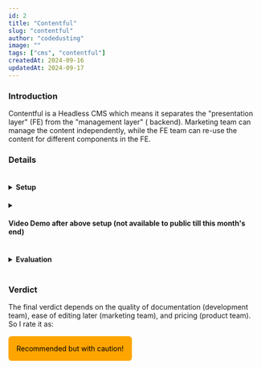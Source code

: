```yaml
---
id: 2
title: "Contentful"
slug: "contentful"
author: "codedusting"
image: ""
tags: ["cms", "contentful"]
createdAt: 2024-09-16
updatedAt: 2024-09-17
---
```



### Introduction

Contentful is a Headless CMS which means it separates the "presentation layer" (FE) from the "management layer" ( backend). Marketing team can manage the content independently, while the FE team can re-use the content for different components in the FE.

### Details

<details>
<summary>
<h4 style="display: inline-block;cursor:pointer;user-select: none;">Setup</h4>
</summary>

1. Create an account on <a href="https://contentful.com">contentful</a> and simply follow usual instructions till the below screen is reached:
   <Image
     src="https://github.com/user-attachments/assets/b771cccc-11bf-4818-8122-fe215da84ea8"
     alt="spaces screen"
     style="border: 1px solid #ddd; border-radius: 0.4rem;"
     width="960"
     height="540"
   />
2. Here, choose start from scratch and follow the steps shown.
3. You can create a dummy content model named "Homepage" and fill it with following types as shown in the image below:
   <Image
     src="https://github.com/user-attachments/assets/75e4537d-0e6f-493e-81ad-d1e65eed2496"
     alt="content model creation"
     style="border: 1px solid #ddd; border-radius: 0.4rem;"
     width="960"
     height="540"
   />
4. Now go to "content" tab and click on "Add Entry" and simply fill the details as required. You can fill any data.
   <Image
     src="https://github.com/user-attachments/assets/0e500d1d-1ce9-439a-8e35-14788c84235f"
     alt="adding content"
     style="border: 1px solid #ddd; border-radius: 0.4rem;"
     width="960"
     height="540"
   />
5. Now, in your contentful dashboard, under the spaces, you'll find "Settings" dropdown. Click on it:
   <Image
     src="https://github.com/user-attachments/assets/aea52f8b-a2a7-4956-85f3-d369bc0483be"
     alt="settings"
     style="border: 1px solid #ddd; border-radius: 0.4rem;"
     width="960"
     height="184"
   />
6. You'll find "API Keys" and "CMA Token" option there. Click on it:
   <Image
     src="https://github.com/user-attachments/assets/1f582718-570d-469d-b44a-b3dee3c9fa0b"
     alt="api settings"
     style="border: 1px solid #ddd; border-radius: 0.4rem;"
     width="376"
     height="695"
   />
7. Just click on both one by one, and create the API keys and tokens and retrieve the values for the `.env` file
   variables.
8. Finally, go to "Settings" -> "Content Preview" for "Live Preview" feature. Once on that page, setup process and configure it like this for the localhost: **_http://localhost:3000/api/preview/enable-draft?secret=preview&slug={entry.fields.previewSlug}&locale={locale}_**
   <Image
     src="https://github.com/user-attachments/assets/bfedd534-9de4-4fad-a80c-1fcf02119258"
     alt="content preview settings"
     style="border: 1px solid #ddd; border-radius: 0.4rem;"
     width="960"
     height="540"
   />
9. Focus on the preview url that is supplied as we will use the `secret`, `slug`, and `locale` in our codebase api route `api/preview/enable-draft/route.ts`.
10. At this point, we are ready to consume this data in our codebase.
11. Open you next.js app and run `bun add @contentful/live-preview` or `npm install @contentful/live-preview` to install the `@contentful/live-preview` package for setting up "Live Preview" feature for visual editing.
12. Create an `.env` file and paste the following values in it:
    ```.dotenv
      CONTENTFUL_ENVIRONMENT=master
      CONTENTFUL_SPACE_ID=<your_space_id>
      CONTENTFUL_ACCESS_TOKEN=<your_api_token>
      CONTENTFUL_PREVIEW_ACCESS_TOKEN=<your_preview_access_token>
      CONTENTFUL_PREVIEW_SECRET=preview # this can be any page value. here, it's a page url pointing to app/preview/page.tsx
      CONTENTFUL_MANAGEMENT_TOKEN=<your_cma_token>
    ```
13. Now, create a new folder `[lang]` inside `app` folder. Inside it, create a folder named `preview`. Inside `preview` folder, create a `layout.tsx` file with following content:

    ```tsx
    import { type ReactNode } from "react";
    import { draftMode } from "next/headers";
    import { ContentfulPreviewProvider } from "./_components/contentful-preview-provider";

    export default function PreviewLayout({
      children,
    }: {
      children: ReactNode;
    }) {
      const { isEnabled } = draftMode();
      return (
        <ContentfulPreviewProvider
          locale="en-US"
          enableInspectorMode={isEnabled}
          enableLiveUpdates={isEnabled}
        >
          {children}
        </ContentfulPreviewProvider>
      );
    }
    ```

14. Now, create a folder named `_components` inside same `preview` folder with a new file `contentful-preview-provider.tsx` inside of it with the following content:

    ```tsx
    "use client";

    import { ContentfulLivePreviewInitConfig } from "@contentful/live-preview";
    import { ContentfulLivePreviewProvider } from "@contentful/live-preview/react";
    import { PropsWithChildren } from "react";

    export function ContentfulPreviewProvider({
      children,
      ...props
    }: PropsWithChildren<ContentfulLivePreviewInitConfig>) {
      return (
        <ContentfulLivePreviewProvider {...props}>
          {children}
        </ContentfulLivePreviewProvider>
      );
    }
    ```

15. Next, inside the same `_components`, create another file `preview-wrapper.tsx` with following content:

    ```tsx
    "use client";

    import { useContentfulLiveUpdates } from "@contentful/live-preview/react";
    import HeroSection from "../../_components/hero-section";
    import { HomeHeroSectionProps } from "@/lib/contentful/hero-section-api";

    export default function PreviewWrapper({
      data,
    }: {
      data: HomeHeroSectionProps;
    }) {
      const realtimeData = useContentfulLiveUpdates(data);
      return <HeroSection {...realtimeData} />;
    }
    ```

16. Then, create a folder `[slug]` inside `preview` folder with `page.tsx` file and following content:

    ```tsx
    import {
      getAllHomeHeroSections,
      getHomeHeroSection,
      HomeHeroSectionProps,
    } from "@/lib/contentful/hero-section-api";
    import { notFound } from "next/navigation";
    import PreviewWrapper from "../_components/preview-wrapper";

    export async function generateStaticParams() {
      const allPreviews = await getAllHomeHeroSections();

      return allPreviews.map((preview: HomeHeroSectionProps) => ({
        slug: preview.previewSlug,
      }));
    }

    export default async function PreviewPage({
      params,
    }: {
      params: { lang: string; slug: string };
    }) {
      console.log({ params });
      const homeHeroSection = await getHomeHeroSection(
        params.slug,
        true,
        params.lang,
      );

      if (!homeHeroSection) {
        notFound();
      }

      return (
        <section className="bg-primary text-primary-foreground grid place-items-center">
          <PreviewWrapper data={homeHeroSection} />
        </section>
      );
    }
    ```

17. Now, our `preview` folder code is done and we need supporting code for the functions and utils we have used there. I am assuming that the tailwindcss is being used since it's a nextjs app router app with clsx utils. So not worrying about that part.
18. Go ahead and create a `contentful` folder inside of `lib` folder and create `hero-section-api.ts` file inside of it with following content:

    ```tsx
    export interface HomeHeroSectionProps {
      sys: {
        id: string;
      };
      heading: string;
      description: string;
      formSubmitButton: string;
      formNoticeText: any;
      mediaSection: {
        sys: {
          id: string;
        };
        url: string;
      };
      layout: string;
      previewSlug: string;
    }

    // Set a variable that contains all the fields needed for blogs when a fetch for content is performed
    const HOME_HERO_SECTION_GRAPHQL_FIELDS = `
      sys {
        id
      }
      __typename
      heading
      description
      formSubmitButton
      mediaSection {
        sys {
          id
        }
        __typename
        url
      }
      layout
      previewSlug
    `;

    async function fetchGraphQL(
      query: string,
      preview = false,
      tags: [string] = [""],
    ) {
      return fetch(
        `https://graphql.contentful.com/content/v1/spaces/${process.env.CONTENTFUL_SPACE_ID}`,
        {
          method: "POST",
          headers: {
            "Content-Type": "application/json",
            Authorization: `Bearer ${
              preview
                ? process.env.CONTENTFUL_PREVIEW_ACCESS_TOKEN
                : process.env.CONTENTFUL_ACCESS_TOKEN
            }`,
          },
          body: JSON.stringify({ query }),
          next: { tags },
        },
      ).then((response) => response.json());
    }

    function extractHomeHeroSectionEntries(fetchResponse: {
      data: { homepageCollection: { items: HomeHeroSectionProps[] } };
    }) {
      return fetchResponse?.data?.homepageCollection?.items;
    }

    export async function getAllHomeHeroSections(
      limit = 3,
      isDraftMode = false,
      locale: string = "en-US",
    ) {
      const blogs = await fetchGraphQL(
        `query {
          homepageCollection(where:{heading_exists: true},limit: ${limit}, preview: ${
            isDraftMode ? "true" : "false"
          }, locale: "${locale}") {
              items {
                ${HOME_HERO_SECTION_GRAPHQL_FIELDS}
              }
            }
          }`,
        isDraftMode,
        ["home-hero-section"],
      );

      return extractHomeHeroSectionEntries(blogs);
    }

    export async function getHomeHeroSection(
      slug: string,
      isDraftMode = false,
      locale: string = "en-US",
    ) {
      const preview = await fetchGraphQL(
        `query {
          homepageCollection(where:{previewSlug: "${slug}"}, limit: 1, preview: ${
            isDraftMode ? "true" : "false"
          }, locale: "${locale}") {
              items {
                ${HOME_HERO_SECTION_GRAPHQL_FIELDS}
              }
            }
          }`,
        isDraftMode,
        [slug],
      );
      const data = extractHomeHeroSectionEntries(preview)[0];
      return data;
    }
    ```

19. Notice that we are using `graphql` in our `fetch` call to connect with the `contentful space` using `space_id` and `access_token`. Based on the boolean flag `preview` we are using either `preview_access_token` or `access_token`.
20. Next, we need to create `api points` for receiving the request from the `Content Preview` call from the contentful. Remember this url **_http://localhost:3000/api/preview/enable-draft?secret=preview&slug={entry.fields.previewSlug}&locale={locale}_** we setup above in our Contentful Dashboard's `Content Preview`? Yes, now we use it.
21. Notice that the URL is going towards the `/api/preview/enable-draft` route. So, in our app, inside `app` folder, we will replicate that folder structure and create a route file at `api/preview/enable-draft/route.ts` with following content:

    ```tsx
    import { getHomeHeroSection } from "@/lib/contentful/hero-section-api";
    import { cookies, draftMode } from "next/headers";
    import { redirect } from "next/navigation";

    export async function GET(request: Request) {
      const { searchParams } = new URL(request.url);
      const secret = searchParams.get("secret");
      const slug = searchParams.get("slug");
      const locale = searchParams.get("locale") || "en-US";
      const bypass = searchParams.get("x-vercel-protection-bypass");
      console.log({ secret, slug, bypass });

      if (!secret || !slug) {
        return new Response("Missing parameters", { status: 400 });
      }

      // This secret should only be known to this route handler and the CMS
      if (secret !== process.env.CONTENTFUL_PREVIEW_SECRET) {
        return new Response("Invalid token", { status: 401 });
      }

      // Fetch preview post to check if the provided `[slug]` exists
      const preview = await getHomeHeroSection(slug, true, locale);

      // If the [slug] doesn't exist prevent draft mode from being enabled
      if (!preview) {
        return new Response("Blog not found", { status: 404 });
      }

      // Enable Draft Mode by setting the cookie
      draftMode().enable();

      // Override cookie header for draft mode for usage in live-preview
      // https://github.com/vercel/next.js/issues/49927
      const cookieStore = cookies();
      const cookie = cookieStore.get("__prerender_bypass")!;
      cookies().set({
        name: "__prerender_bypass",
        value: cookie?.value,
        httpOnly: true,
        path: "/",
        secure: true,
        sameSite: "none",
      });

      // Redirect to the path from the fetched post
      // We don't redirect to searchParams.[slug] as that might lead to open redirect vulnerabilities
      redirect(
        `/${locale}/preview/${preview.previewSlug}?x-vercel-protection-bypass=${bypass}&x-vercel-set-bypass-cookie=samesitenone`,
      );
    }
    ```

22. Make sure to fix all the path import related issues in your code as per your folder structure. In the above code, we are checking for 3 things: `secret`, `slug`, and `locale` which we have setup in the `Content Preview` settings. Once we make sure they are present, we are trying to check if the `previewData` exists using our `graphql` requests. If present, we are setting up `cookies` and enabling `draftMode` of nextjs and then `redirecting` the request to our `[lang]/preview/[slug]` route with proper values to be captured there and utilised for showing our `Live Preview`.
23. Now, go inside `[lang]` folder and create a new `layout.tsx` file, `_components` folder, and `page.tsx` file. You can delete the `layout.tsx` and `page.tsx` file created by nextjs app cli inside the `app` folder.
24. Fill the `layout.tsx` file with following content:

    ```tsx
    import type { Metadata } from "next";
    import "./globals.css";
    import { Questrial } from "next/font/google";
    import { cn } from "@/lib/utils";
    import Link from "next/link";
    import Locale from "./_components/locale";

    const q = Questrial({
      weight: ["400"],
      subsets: ["latin"],
      variable: "--font-sans",
    });

    export const metadata: Metadata = {
      title: "Contentful Evaluation",
      description: "Generated by create next app",
    };

    const menus = [{ id: 1, name: "Home", href: "/" }];

    export default function RootLayout({
      children,
    }: Readonly<{
      children: React.ReactNode;
    }>) {
      return (
        <html lang="en" suppressHydrationWarning={true}>
          <body className={cn(q.variable, "font-sans antialiased")}>
            <header className="bg-primary text-primary-foreground p-6">
              <div className="container flex items-center justify-between">
                <div className="flex gap-x-4 lg:px-10 xl:px-20">
                  {menus.map((menu) => (
                    <Link
                      href={menu.href}
                      key={menu.href}
                      className="font-semibold"
                    >
                      {menu.name}
                    </Link>
                  ))}
                </div>
                <div className="flex gap-x-4 lg:px-10 xl:px-20">
                  <Locale />
                </div>
              </div>
            </header>
            {children}
          </body>
        </html>
      );
    }
    ```

25. Fill the `page.tsx` file with following content:

    ```tsx
    import { getHomeHeroSection } from "@/lib/contentful/hero-section-api";
    import HeroSection from "./_components/hero-section";

    export default async function HomePage({
      params,
    }: {
      params: { lang: string };
    }) {
      const homeHeroSection = await getHomeHeroSection(
        "home-hero-section",
        false,
        params.lang,
      );

      return (
        <section className="bg-primary text-primary-foreground grid place-items-center">
          <HeroSection {...homeHeroSection} />
        </section>
      );
    }
    ```

26. And create 3 files inside `_components` folder, named `hero-section.tsx`, `locale.tsx`, and `hero-form.tsx`. Fill `locale.tsx` with this content:

    ```tsx
    "use client";

    import Link from "next/link";

    export default function Locale() {
      return (
        <>
          <Link
            href={"/en-US"}
            className="bg-primary-foreground text-primary rounded p-2 font-bold"
          >
            English
          </Link>
          <Link
            href={"/hi"}
            className="rounded bg-amber-600 p-2 font-bold text-white"
          >
            Hindi
          </Link>
        </>
      );
    }
    ```

27. Fill `hero-section.tsx` with this content:

    ```tsx
    import { HomeHeroSectionProps } from "@/lib/contentful/hero-section-api";
    import { cn } from "@/lib/utils";
    import Image from "next/image";
    import HeroForm from "./hero-form";

    export default function HeroSection({
      layout,
      heading,
      description,
      formSubmitButton,
      mediaSection,
    }: HomeHeroSectionProps) {
      return (
        <section
          className={cn(
            "container mx-auto grid grid-cols-1 p-6 lg:grid-cols-2 lg:items-center",
            { "grid-cols-1": layout === "No Image" },
          )}
        >
          <div
            className={cn(
              "flex flex-col items-center justify-center gap-2 lg:col-span-1 lg:mb-0 lg:items-start lg:p-10 xl:p-20",
              {
                "order-2 mt-6": layout === "Left Image and Right Text",
              },
              {
                "order-1 mb-6": layout === "Right Image and Left Text",
              },
            )}
          >
            <h1 className="text-center font-sans text-4xl font-bold leading-none lg:text-left lg:text-5xl lg:leading-tight">
              {heading}
            </h1>
            <p className="mb-6 text-center font-sans text-base lg:text-left lg:text-lg">
              {description}
            </p>
            <HeroForm submitBtnText={formSubmitButton} />
          </div>
          <Image
            src={mediaSection?.url}
            alt={heading}
            width={800}
            height={480}
            quality={100}
            priority={true}
            className={cn(
              "rounded-2xl object-contain lg:col-span-1 lg:p-10 xl:p-20",
              {
                "order-1": layout === "Left Image and Right Text",
              },
              {
                "order-2": layout === "Right Image and Left Text",
              },
              {
                hidden: layout === "No Image",
              },
            )}
          />
        </section>
      );
    }
    ```

28. And fill `hero-form.tsx` with this content:

    ```tsx
    "use client";

    export default function HeroForm({
      submitBtnText,
    }: {
      submitBtnText: string;
    }) {
      return (
        <form className="grid w-full max-w-[550px] grid-cols-1 items-center rounded lg:grid-cols-3 lg:border lg:border-solid lg:border-slate-400">
          <label className="lg:col-span-2">
            <input
              type="email"
              name="email"
              id="email"
              placeholder="Enter your email address"
              className="form-input w-full rounded bg-transparent py-5 lg:border-none"
            />
          </label>
          <button
            type="submit"
            className="text-primary mt-2 rounded bg-[#FDB71C] p-4 font-bold lg:col-span-1 lg:mt-0 lg:h-[90%] lg:w-[98%] lg:p-2"
          >
            {submitBtnText}
          </button>
        </form>
      );
    }
    ```

29. You will notice that the form is a dummy component. It's fine, as it's just a basic contentful setup walkthrough guide. None of these, apart from preview step, is required but since we are using `hero-section.tsx` in our `preview`, we need it here.
30. Finally, go to `next.config.[mjs|ts|js]` file and place this content there:

    ```tsx
    /** @type {import("next").NextConfig} */
    const nextConfig = {
      images: {
        remotePatterns: [
          { protocol: "https", hostname: "images.ctfassets.net" },
        ],
        formats: ["image/webp"],
      },
      async redirects() {
        return [{ source: "/", destination: "/en-US", permanent: true }];
      },
    };

    export default nextConfig;
    ```

31. The `redirects()` is required to redirect all incoming calls to our route to `/en-US` locale by default. If you notice, our users can click on the `<Locale />` buttons to change it anytime they want in this small demo.
32. Once this step is done, you can check all the imports and then run `npm run dev` or `bun dev` to test out the `Live Preview` feature in realtime.

</details>

<details>
  <summary>
    <h4 style="display: inline-block;cursor:pointer;user-select: none;">
      Video Demo after above setup (not available to public till this month's
      end)
    </h4>
  </summary>
  <iframe
    width="960"
    height="540"
    src="https://www.youtube.com/embed/R9Jx0y7CHy0?si=x4jXSBMZrrD-fYTB"
    title="YouTube video player"
    frameborder="0"
    allow="accelerometer; autoplay; clipboard-write; encrypted-media; gyroscope; picture-in-picture; web-share"
    referrerpolicy="strict-origin-when-cross-origin"
    allowfullscreen
  ></iframe>
</details>

<details>
  <summary>
    <h4 style="display: inline-block;cursor:pointer;user-select: none;">
      Evaluation
    </h4>
  </summary>

1. **Marketing Team Independence**: The `Contentful Team` has come up with a new offering called `Contentful Studio` but that is not available in the `Free Plan` to evaluate fully. In the absence of that evaluation, the verdict here is that it's not possible in Free Plan but in theory, it allows the development team to create custom components for the `Drag and Drop` feature to be used by `Marketing team`. How good is it? We cannot say.
2. **Content Creation and Editing**: It's easy to edit content for the `Marketing team` thanks to the `Live Preview` feature. However, `Live Preview` feature needs to be setup for each `Content Model` by the `Development Team` in the test.
3. **Page Creation and Publishing**: It's possible to create new pages later if the `Development team` has setup the `catch_all_route` slug for the same. However, it's not possible to setup dynamic structure of the pages. The structure will be predefined rather than what the marketing team later wants. In short, no design change can be done independent of development team. Again, is it possible in `Contentful Studio`? No idea as it was not testable in the Free Plan.
4. **Integration with Next.js**: The docs of integration is not straight forward and required going to their github examples to setup properly with trial and error. Documentation has become quite vast and it's difficult to find relevant topics quickly. A lot of time was wasted going in circles with no clear cut explanation as to what feature solves what problems in the Content Mangement System Domain.

</details>

### Verdict

The final verdict depends on the quality of documentation (development team), ease of editing later (marketing team), and pricing (product team). So I rate it as: <div style="background: orange; color: black; width: max-content; padding: 1rem; border-radius: 0.4rem;margin-top:1rem;">Recommended but with caution!</div>
